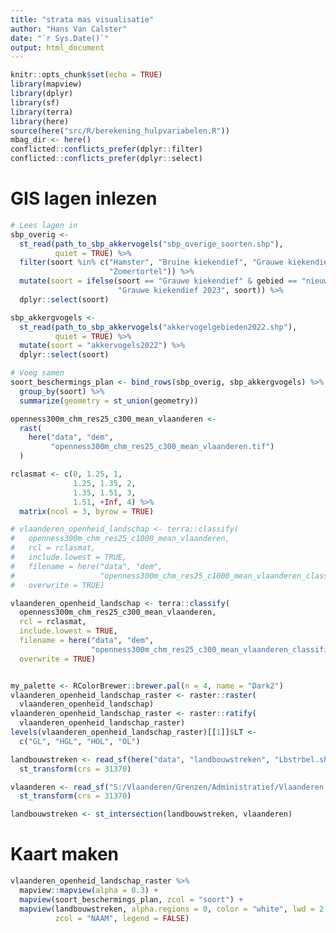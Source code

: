 ```yaml
---
title: "strata mas visualisatie"
author: "Hans Van Calster"
date: "`r Sys.Date()`"
output: html_document
---
```


```r
knitr::opts_chunk$set(echo = TRUE)
library(mapview)
library(dplyr)
library(sf)
library(terra)
library(here)
source(here("src/R/berekening_hulpvariabelen.R"))
mbag_dir <- here()
conflicted::conflicts_prefer(dplyr::filter)
conflicted::conflicts_prefer(dplyr::select)
```

# GIS lagen inlezen

```r
# Lees lagen in
sbp_overig <- 
  st_read(path_to_sbp_akkervogels("sbp_overige_soorten.shp"), 
          quiet = TRUE) %>%
  filter(soort %in% c("Hamster", "Bruine kiekendief", "Grauwe kiekendief", 
                      "Zomertortel")) %>%
  mutate(soort = ifelse(soort == "Grauwe kiekendief" & gebied == "nieuw 2023", 
                        "Grauwe kiekendief 2023", soort)) %>%
  dplyr::select(soort)

sbp_akkergvogels <- 
  st_read(path_to_sbp_akkervogels("akkervogelgebieden2022.shp"),
          quiet = TRUE) %>%
  mutate(soort = "akkervogels2022") %>%
  dplyr::select(soort)

# Voeg samen
soort_beschermings_plan <- bind_rows(sbp_overig, sbp_akkergvogels) %>%
  group_by(soort) %>% 
  summarize(geometry = st_union(geometry))
```


```r
openness300m_chm_res25_c300_mean_vlaanderen <-
  rast(
    here("data", "dem",
         "openness300m_chm_res25_c300_mean_vlaanderen.tif")
  )

rclasmat <- c(0, 1.25, 1,
              1.25, 1.35, 2,
              1.35, 1.51, 3,
              1.51, +Inf, 4) %>%
  matrix(ncol = 3, byrow = TRUE)

# vlaanderen_openheid_landschap <- terra::classify(
#   openness300m_chm_res25_c1000_mean_vlaanderen,
#   rcl = rclasmat,
#   include.lowest = TRUE,
#   filename = here("data", "dem",
#                   "openness300m_chm_res25_c1000_mean_vlaanderen_classified.tif"),
#   overwrite = TRUE)

vlaanderen_openheid_landschap <- terra::classify(
  openness300m_chm_res25_c300_mean_vlaanderen,
  rcl = rclasmat,
  include.lowest = TRUE,
  filename = here("data", "dem",
                  "openness300m_chm_res25_c300_mean_vlaanderen_classified.tif"),
  overwrite = TRUE)


my_palette <- RColorBrewer::brewer.pal(n = 4, name = "Dark2")
vlaanderen_openheid_landschap_raster <- raster::raster(
  vlaanderen_openheid_landschap)
vlaanderen_openheid_landschap_raster <- raster::ratify(
  vlaanderen_openheid_landschap_raster)
levels(vlaanderen_openheid_landschap_raster)[[1]]$LT <-
  c("GL", "HGL", "HOL", "OL")


```

```r
landbouwstreken <- read_sf(here("data", "landbouwstreken", "Lbstrbel.shp")) %>%
  st_transform(crs = 31370)

vlaanderen <- read_sf("S:/Vlaanderen/Grenzen/Administratief/Vlaanderen.shp") %>%
  st_transform(crs = 31370)

landbouwstreken <- st_intersection(landbouwstreken, vlaanderen)
```


# Kaart maken

```r
vlaanderen_openheid_landschap_raster %>%
  mapview::mapview(alpha = 0.3) +
  mapview(soort_beschermings_plan, zcol = "soort") +
  mapview(landbouwstreken, alpha.regions = 0, color = "white", lwd = 2,
          zcol = "NAAM", legend = FALSE)
```

